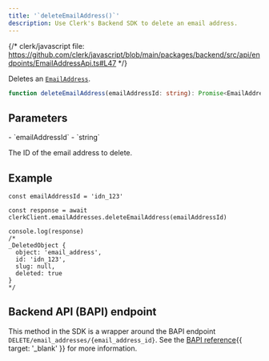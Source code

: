 ```yaml
---
title: '`deleteEmailAddress()`'
description: Use Clerk's Backend SDK to delete an email address.
---
```


{/* clerk/javascript file: https://github.com/clerk/javascript/blob/main/packages/backend/src/api/endpoints/EmailAddressApi.ts#L47 */}

Deletes an [`EmailAddress`](/docs/references/javascript/email-address).

```ts
function deleteEmailAddress(emailAddressId: string): Promise<EmailAddress>
```

## Parameters

<Properties>
  - `emailAddressId`
  - `string`

  The ID of the email address to delete.
</Properties>

## Example

```tsx
const emailAddressId = 'idn_123'

const response = await clerkClient.emailAddresses.deleteEmailAddress(emailAddressId)

console.log(response)
/*
_DeletedObject {
  object: 'email_address',
  id: 'idn_123',
  slug: null,
  deleted: true
}
*/
```

## Backend API (BAPI) endpoint

This method in the SDK is a wrapper around the BAPI endpoint `DELETE/email_addresses/{email_address_id}`. See the [BAPI reference](/docs/reference/backend-api/tag/Email-Addresses#operation/DeleteEmailAddress){{ target: '_blank' }} for more information.
